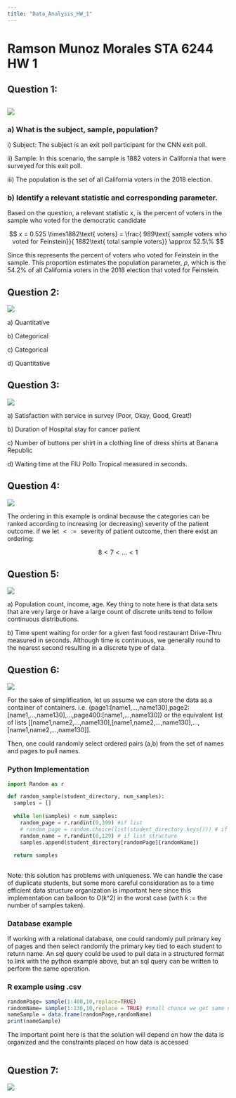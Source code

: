 ```yaml
---
title: "Data_Analysis_HW_1"
---
```


# Ramson Munoz Morales STA 6244 HW 1

## Question 1: 

## ![](images/clipboard-2928873939.png)

### a) What is the subject, sample, population?

i\) Subject: The subject is an exit poll participant for the CNN exit poll.

ii\) Sample: In this scenario, the sample is 1882 voters in California that were surveyed for this exit poll.

iii\) The population is the set of all California voters in the 2018 election.

### b) Identify a relevant statistic and corresponding parameter.

Based on the question, a relevant statistic x, is the percent of voters in the sample who voted for the democratic candidate

$$
x = 0.525 \times1882\text{ voters} = \frac{ 989\text{ sample voters who voted for Feinstein}}{ 1882\text{ total sample voters}} \approx 52.5\%
$$

Since this represents the percent of voters who voted for Feinstein in the sample. This proportion estimates the population parameter, $\rho$, which is the 54.2% of all California voters in the 2018 election that voted for Feinstein.

## Question 2:

![](images/clipboard-1962587738.png)

a\) Quantitative

b\) Categorical

c\) Categorical

d\) Quantitative

## Question 3:

![](images/clipboard-18374746.png)

a\) Satisfaction with service in survey (Poor, Okay, Good, Great!)

b\) Duration of Hospital stay for cancer patient

c\) Number of buttons per shirt in a clothing line of dress shirts at Banana Republic

d\) Waiting time at the FIU Pollo Tropical measured in seconds.

## Question 4:

![](images/clipboard-2046110094.png)

The ordering in this example is ordinal because the categories can be ranked according to increasing (or decreasing) severity of the patient outcome. if we let $< := \text{ severity of patient outcome}$, then there exist an ordering:

$$
8 < 7< ... < 1 
$$

## Question 5:

![](images/clipboard-3828955377.png)

a\) Population count, income, age. Key thing to note here is that data sets that are very large or have a large count of discrete units tend to follow continuous distributions.

b\) Time spent waiting for order for a given fast food restaurant Drive-Thru measured in seconds. Although time is continuous, we generally round to the nearest second resulting in a discrete type of data.

## Question 6:

![](images/clipboard-23676260.png)

For the sake of simplification, let us assume we can store the data as a container of containers. i.e. {page1:\[name1,...,name130\],page2:\[name1,...,name130\],...,page400:\[name1,...,name130\]} or the equivalent list of lists \[\[name1,name2,...,name130\],\[name1,name2,...,name130\],...,\[name1,name2,...,name130\]\].

Then, one could randomly select ordered pairs (a,b) from the set of names and pages to pull names.

### Python Implementation

``` ..py
import Random as r

def random_sample(student_directory, num_samples):
  samples = []
  
  while len(samples) < num_samples:
    random_page = r.randint(0,399) #if list
    # random_page = random.choice(list(student_directory.keys())) # if stored as dict of list
    random_name = r.randint(0,129) # if list structure
    samples.append(student_directory[randomPage][randomName])
  
  return samples
  
```

Note: this solution has problems with uniqueness. We can handle the case of duplicate students, but some more careful consideration as to a time efficient data structure organization is important here since this implementation can balloon to O(k\^2) in the worst case (with k := the number of samples taken).

### Database example

If working with a relational database, one could randomly pull primary key of pages and then select randomly the primary key tied to each student to return name. An sql query could be used to pull data in a structured format to link with the python example above, but an sql query can be written to perform the same operation.

### R example using .csv

```r
randomPage= sample(1:400,10,replace=TRUE)
randomName= sample(1:130,10,replace = TRUE) #small chance we get same name drawn twice, but we can just rerun program if that happens
nameSample = data.frame(randomPage,randomName)
print(nameSample)
```

The important point here is that the solution will depend on how the data is organized and the constraints placed on how data is accessed

```{}
```

## Question 7:

![](images/clipboard-1522859538.png)
